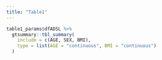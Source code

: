 ```yaml
---
title: "Table1"
---
```


```r
table1_params$dfADSL %>% 
  gtsummary::tbl_summary(
    include = c(AGE, SEX, BMI), 
    type = list(AGE = "continuous", BMI = "continuous")
  )
```
